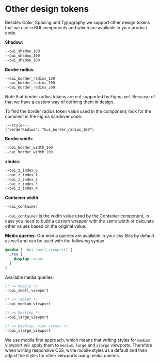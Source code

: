 # Other design tokens

Besides Color, Spacing and Typography we support other design tokens that we use in BUI components and which are available in your product code.

**Shadow:**

```css
--bui_shadow_100
--bui_shadow_200
--bui_shadow_300
```

**Border radius**:

```css
--bui_border_radius_100
--bui_border_radius_200
--bui_border_radius_300
```

Note that border radius tokens are not supported by Figma yet.
Because of that we have a custom way of defining them in design.

To find the border radius token value used in the component, look for the comment in the Figma handover code:

```
---style---
{"borderRadius": "bui_border_radius_100"}
```

**Border width**:

```css
--bui_border_width_100
--bui_border_width_200
```

**zIndex**:

```css
--bui_z_index_0
--bui_z_index_1
--bui_z_index_2
--bui_z_index_3
--bui_z_index_4
```

**Container width:**

```css
--bui_container
```

`--bui_container` is the width value used by the Container component, in case you need to build a custom wrapper with the same width or calculate other values based on the original value.

**Media queries:**
Our media queries are available in your css files by default as well and can be used with the following syntax.

```css
@media (--bui_small_viewport) {
  .foo {
    display: none;
  }
}
```

Available media queries:

```css
/* <= Mobile */
--bui_small_viewport

/* >= Tablet */
--bui_medium_viewport

/* >= Desktop */
--bui_large_viewport

/* >= Desktop, wide screen */
--bui_xlarge_viewport
```

We use mobile first approach, which means that writing styles for `medium` viewport will apply them to `medium`, `large` and `xlarge` viewports.
Therefore when writing responsive CSS, write mobile styles as a default and then adjust the styles for other viewports using media queries.
